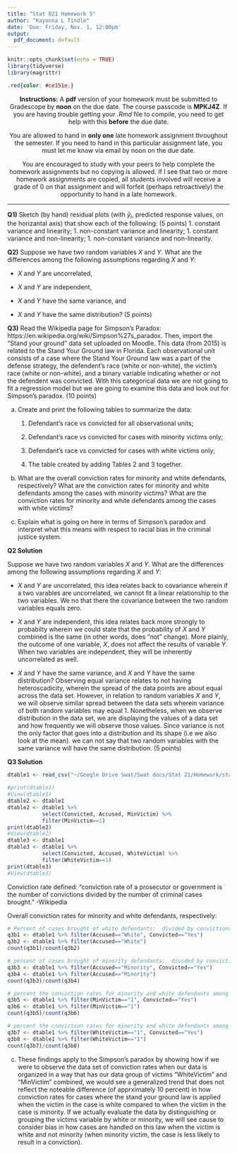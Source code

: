 ```yaml
---
title: "Stat 021 Homework 5"
author: "Kayonna L Tindle"
date: 'Due: Friday, Nov. 1, 12:00pm'
output:
  pdf_document: default
---
```



```r
knitr::opts_chunk$set(echo = TRUE)
library(tidyverse) 
library(magrittr)
```


```css
.red{color: #ce151e;}
```

<center>**Instructions:** A **pdf** version of your homework must be submitted to Gradescope by **noon** on the due date. The course passcode is **MPKJ4Z**. If you are having trouble getting your *.Rmd* file to compile, you need to get help with this  **before** the due date. 

You are allowed to hand in **only one** late homework assignment throughout the semester. If you need to hand in this particular assignment late, you must let me know via email by noon on the due date.

You are encouraged to study with your peers to help complete the homework assignments but no copying is allowed. If I see that two or more homework assignments are copied, all students involved will receive a grade of $0$ on that assignment and will forfeit (perhaps retroactively) the opportunity to hand in a late homework. </center> 

***

**Q1)** Sketch (by hand) residual plots (with $\hat{y}_i$, predicted response values, on the horizantal axis) that show each of the following: (5 points)
  1. constant variance and linearity; 
  1. non-constant variance and linearity; 
  1. constant variance and non-linearity;
  1. non-constant variance and non-linearity. 
  
  
**Q2)** Suppose we have two random variables $X$ and $Y$. What are the differences among the following assumptions regarding $X$ and $Y$: 

- $X$ and $Y$ are uncorrelated, 
  
- $X$ and $Y$ are independent, 
  
- $X$ and $Y$ have the same variance, and 
  
- $X$ and $Y$ have the same distribution? (5 points)


**Q3)** Read the Wikipedia page for Simpson's Paradox: https://en.wikipedia.org/wiki/Simpson%27s_paradox. Then, import the "Stand your ground" data set uploaded on Moodle. This data (from 2015) is related to the Stand Your Ground law in Florida. Each observational unit consists of a case where the Stand Your Ground law was a part of the defense strategy, the defendent's race (white or non-white), the victim's race (white or non-white), and a binary variable indicating whether or not the defendent was convicted. With this categorical data we are not going to fit a regression model but we are going to examine this data and look out for Simpson's paradox. (10 points)

a) Create and print the following tables to summarize the data: 

    1. Defendant's race vs convicted for all observational units; 
    
    1. Defendant's race vs convicted for cases with minority victims only; 

    1. Defendant's race vs convicted for cases with white victims only; 

    1. The table created by adding Tables 2 and 3 together.
  
b) What are the overall conviction rates for minority and white defendants, respectively? What are the conviction rates for minority and white defendants among the cases with minority victims? What are the conviction rates for minority and white defendants among the cases with white victims? 

c) Explain what is going on here in terms of Simpson's paradox and interpret what this means with respect to racial bias in the criminal justice system. 


**Q2 Solution**

Suppose we have two random variables $X$ and $Y$. What are the differences among the following assumptions regarding $X$ and $Y$: 

- $X$ and $Y$ are uncorrelated, this idea relates back to covariance wherein if a two varables are uncorrelated, we cannot fit a linear relationship to the two variables. We no that there the covariance between the two random variables equals zero. 
  
- $X$ and $Y$ are independent, this idea relates back more strongly to probabilty wherein we could state that the probability of $X$ and $Y$ combined is the same (in other words, does "not" change). More plainly, the outcome of one variable, $X$, does not affect the results of variable $Y$. When two variables are independent, they will be inherently uncorrelated as well.
  
- $X$ and $Y$ have the same variance, and $X$ and $Y$ have the same distribution?
Observing equal variance relates to not having heteroscadicity, wherein the spread of the data points are about equal across the data set. However, in relation to random variables $X$ and $Y$, we will observe similar spread between the data sets wherein variance of both random variables may equal 1. Nonetheless, when we observe distribution in the data set, we are displaying the values of a data set and how frequently we will observe those values. Since variance is not the only factor that goes into a distribution and its shape (i.e we also look at the mean). we can not say that two random variables with the same variance will have the same distribution. (5 points)

**Q3 Solution** 

```r
dtable1 <- read_csv("~/Google Drive Swat/Swat docs/Stat 21/Homework/stand_your_ground.csv")  

#print(dtable1)
#View(dtable1)
dtable2 <- dtable1
dtable2 <- dtable1 %>% 
           select(Convicted, Accused, MinVictim) %>% 
           filter(MinVictim==1)
print(dtable2)
#View(dtable2)
dtable3 <- dtable1
dtable3 <- dtable1 %>% 
           select(Convicted, Accused, WhiteVictim) %>% 
           filter(WhiteVictim==1)
print(dtable3)
#View(dtable3)
```


Conviction rate defined: "conviction rate of a prosecutor or government is the number of convictions divided by the number of criminal cases brought." -Wikipedia

Overall conviction rates for minority and white defendants, respectively:
```r
# Percent of cases brought of white defendants:  divided by convictions is 34 percent
q3b1 <- dtable1 %>% filter(Accused=="White", Convicted=="Yes")
q3b2 <- dtable1 %>% filter(Accused=="White")
count(q3b1)/count(q3b2)

# percent of cases brought of minority defendants:  divided by convictions is 33 percent 
q3b3 <- dtable1 %>% filter(Accused=="Minority", Convicted=="Yes")
q3b4 <- dtable1 %>% filter(Accused=="Minority")
count(q3b3)/count(q3b4)

# percent the conviction rates for minority and white defendants among the cases with minority victims is 27 percent
q3b5 <- dtable1 %>% filter(MinVictim=="1", Convicted=="Yes")
q3b6 <- dtable1 %>% filter(MinVictim=="1")
count(q3b5)/count(q3b6)

# percent the conviction rates for minority and white defendants among the cases with white victims is 38 percent
q3b7 <- dtable1 %>% filter(WhiteVictim=="1", Convicted=="Yes")
q3b8 <- dtable1 %>% filter(WhiteVictim=="1")
count(q3b7)/count(q3b8)
```

 c) These findings apply to the Simpson's paradox by showing how if we were to observe the data set of conviction rates when our data is organized in a way that has our data group of victims "WhiteVictim" and "MinVictim" combined, we would see a generalized trend that does not reflect the noteable difference (of apprximately 10 percent) in how conviction rates for cases where the stand your ground law is applied when the victim in the case is white compared to when the victim in the case is minority. If we actually evaluate the data by distinguishing or grouping the victims variable by white or minority, we will see cause to consider bias in how cases are handled on this law when the victim is white and not minority (when minority victim, the case is less likely to result in a conviction). 
